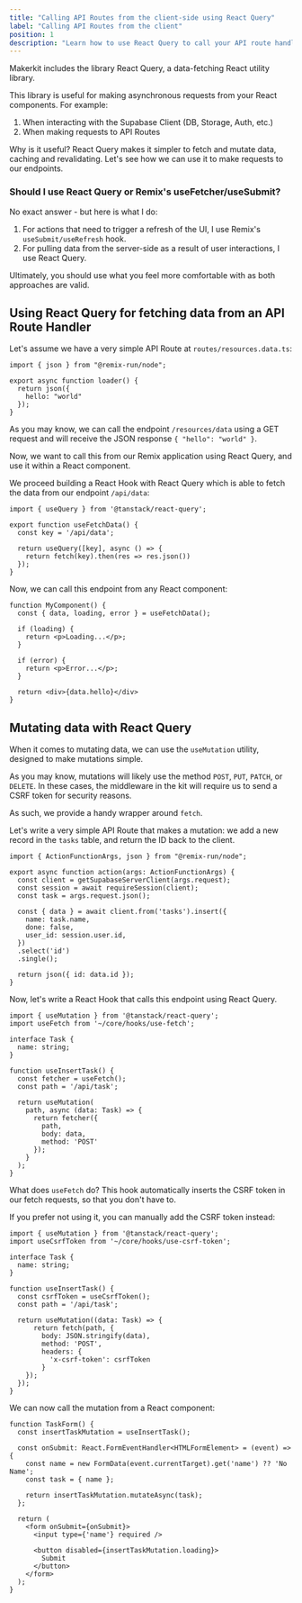 ```yaml
---
title: "Calling API Routes from the client-side using React Query"
label: "Calling API Routes from the client"
position: 1
description: "Learn how to use React Query to call your API route handlers from React components"
---
```


Makerkit includes the library React Query, a data-fetching React utility library.

This library is useful for making asynchronous requests from your React components. For example:

1. When interacting with the Supabase Client (DB, Storage, Auth, etc.)
2. When making requests to API Routes

Why is it useful? React Query makes it simpler to fetch and mutate data, caching and revalidating. Let's see how we can use it to make requests to our endpoints.

### Should I use React Query or Remix's useFetcher/useSubmit?

No exact answer - but here is what I do:

1. For actions that need to trigger a refresh of the UI, I use Remix's `useSubmit/useRefresh` hook.
2. For pulling data from the server-side as a result of user interactions, I use React Query.

Ultimately, you should use what you feel more comfortable with as both approaches are valid.

## Using React Query for fetching data from an API Route Handler

Let's assume we have a very simple API Route at `routes/resources.data.ts`:

```tsx title="app/routes/resources.data.ts"
import { json } from "@remix-run/node";

export async function loader() {
  return json({
    hello: "world"
  });
}
```

As you may know, we can call the endpoint `/resources/data` using a GET request and will receive the JSON response `{ "hello": "world" }`.

Now, we want to call this from our Remix application using React Query, and use
it within a React component.

We proceed building a React Hook with React Query which is able to fetch the data from our endpoint `/api/data`:

```tsx
import { useQuery } from '@tanstack/react-query';

export function useFetchData() {
  const key = '/api/data';

  return useQuery([key], async () => {
    return fetch(key).then(res => res.json())
  });
}
```

Now, we can call this endpoint from any React component:

```tsx
function MyComponent() {
  const { data, loading, error } = useFetchData();

  if (loading) {
    return <p>Loading...</p>;
  }

  if (error) {
    return <p>Error...</p>;
  }

  return <div>{data.hello}</div>
}
```

## Mutating data with React Query

When it comes to mutating data, we can use the `useMutation` utility, designed to make mutations simple.

As you may know, mutations will likely use the method `POST`, `PUT`, `PATCH`, or `DELETE`. In these cases, the middleware in the kit will require us to send a CSRF token for security reasons.

As such, we provide a handy wrapper around `fetch`.

Let's write a very simple API Route that makes a mutation: we add a new record in the `tasks` table, and return the ID back to the client.

```tsx
import { ActionFunctionArgs, json } from "@remix-run/node";

export async function action(args: ActionFunctionArgs) {
  const client = getSupabaseServerClient(args.request);
  const session = await requireSession(client);
  const task = args.request.json();

  const { data } = await client.from('tasks').insert({
    name: task.name,
    done: false,
    user_id: session.user.id,
  })
  .select('id')
  .single();

  return json({ id: data.id });
}
```

Now, let's write a React Hook that calls this endpoint using React Query.

```tsx
import { useMutation } from '@tanstack/react-query';
import useFetch from '~/core/hooks/use-fetch';

interface Task {
  name: string;
}

function useInsertTask() {
  const fetcher = useFetch();
  const path = '/api/task';

  return useMutation(
    path, async (data: Task) => {
      return fetcher({
        path,
        body: data,
        method: 'POST'
      });
    }
  );
}
```

What does `useFetch` do? This hook automatically inserts the CSRF token in our fetch requests, so that you don't have to.

If you prefer not using it, you can manually add the CSRF token instead:

```tsx
import { useMutation } from '@tanstack/react-query';
import useCsrfToken from '~/core/hooks/use-csrf-token';

interface Task {
  name: string;
}

function useInsertTask() {
  const csrfToken = useCsrfToken();
  const path = '/api/task';

  return useMutation((data: Task) => {
      return fetch(path, {
        body: JSON.stringify(data),
        method: 'POST',
        headers: {
          'x-csrf-token': csrfToken
        }
    });
  });
}
```

We can now call the mutation from a React component:

```tsx
function TaskForm() {
  const insertTaskMutation = useInsertTask();

  const onSubmit: React.FormEventHandler<HTMLFormElement> = (event) => {
    const name = new FormData(event.currentTarget).get('name') ?? 'No Name';
    const task = { name };

    return insertTaskMutation.mutateAsync(task);
  };

  return (
    <form onSubmit={onSubmit}>
      <input type={'name'} required />

      <button disabled={insertTaskMutation.loading}>
        Submit
      </button>
    </form>
  );
}
```
